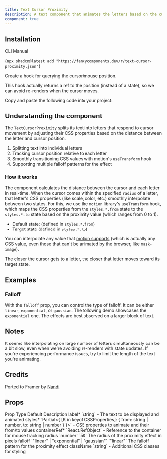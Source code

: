 ```yaml
---
title: Text Cursor Proximity
description: A text component that animates the letters based on the cursor proximity
component: true
---
```


<ComponentPreview name="text-cursor-proximity-demo" framerLink="https://framer.university/resources/text-magnifier-component-for-framer"/>

## Installation 

<Tabs defaultValue="cli">

<TabsList>
  <TabsTrigger value="cli">CLI</TabsTrigger>
  <TabsTrigger value="manual">Manual</TabsTrigger>
</TabsList>
<TabsContent value="cli">

<CodeBlockWrapper language="bash">{`npx shadcn@latest add "https://fancycomponents.dev/r/text-cursor-proximity.json"`}</CodeBlockWrapper>

</TabsContent>

<TabsContent value="manual">

<Steps>

<Step>Create a hook for querying the cursor/mouse position.</Step>

This hook actually returns a ref to the position (instead of a state), so we can avoid re-renders when the cursor moves.

<ComponentSource name="use-mouse-position-ref" />

<Step>Copy and paste the following code into your project:</Step>

<ComponentSource name="text-cursor-proximity" />

</Steps>

</TabsContent>
</Tabs>

## Understanding the component

The `TextCursorProximity` splits its text into letters that respond to cursor movement by adjusting their CSS properties based on the distance between the letter and cursor position.

1. Splitting text into individual letters
2. Tracking cursor position relative to each letter
3. Smoothly transitioning CSS values with motion's `useTransform` hook
4. Supporting multiple falloff patterns for the effect

### How it works

The component calculates the distance between the cursor and each letter in real-time. When the cursor comes within the specified `radius` of a letter, that letter's CSS properties (like scale, color, etc.) smoothly interpolate between two states. For this, we use the `motion` library's `useTransform` hook, which maps the CSS properties from the `styles.*.from` state to the `styles.*.to` state based on the proximity value (which ranges from 0 to 1).

- Default state: (defined in `styles.*.from`)
- Target state (defined in `styles.*.to`)

You can interpolate any value that [motion supports](https://motion.dev/docs/react-animation#animatable-values) (which is actually any CSS value, even those that can't be animated by the browser, like `mask-image`).

The closer the cursor gets to a letter, the closer that letter moves toward its target state.

## Examples

### Falloff

With the `falloff` prop, you can control the type of falloff. It can be either `linear`, `exponential`, or `gaussian`. The following demo showcases the `exponential` one. The effects are best observed on a larger block of text.

<ComponentPreview name="text-cursor-proximity-falloff-demo" />

## Notes

It seems like interpolating on large number of letters simultaneously can be a bit slow, even when we're avoiding re-renders with state updates. If you're experiencing performance issues, try to limit the length of the text you're animating.

## Credits

Ported to Framer by [Nandi](https://framer.university/)

## Props
<Table>
  <TableHeader>
    <TableRow>
      <TableHead>Prop</TableHead>
      <TableHead>Type</TableHead>
      <TableHead>Default</TableHead>
      <TableHead>Description</TableHead>
    </TableRow>
  </TableHeader>
  <TableBody>
    <TableRow>
      <TableCell>label<span className="text-red-500">*</span></TableCell>
      <TableCell>`string`</TableCell>
      <TableCell>-</TableCell>
      <TableCell>The text to be displayed and animated</TableCell>
    </TableRow>
    <TableRow>
      <TableCell>styles<span className="text-red-500">*</span></TableCell>
      <TableCell>`Partial<{ [K in keyof CSSProperties]: { from: string | number, to: string | number } }>`</TableCell>
      <TableCell>-</TableCell>
      <TableCell>CSS properties to animate and their from/to values</TableCell>
    </TableRow>
    <TableRow>
      <TableCell>containerRef<span className="text-red-500">*</span></TableCell>
      <TableCell>`React.RefObject<HTMLDivElement>`</TableCell>
      <TableCell>-</TableCell>
      <TableCell>Reference to the container for mouse tracking</TableCell>
    </TableRow>
    <TableRow>
      <TableCell>radius</TableCell>
      <TableCell>`number`</TableCell>
      <TableCell>`50`</TableCell>
      <TableCell>The radius of the proximity effect in pixels</TableCell>
    </TableRow>
    <TableRow>
      <TableCell>falloff</TableCell>
      <TableCell>`"linear" | "exponential" | "gaussian"`</TableCell>
      <TableCell>`"linear"`</TableCell>
      <TableCell>The falloff pattern for the proximity effect</TableCell>
    </TableRow>
    <TableRow>
      <TableCell>className</TableCell>
      <TableCell>`string`</TableCell>
      <TableCell>-</TableCell>
      <TableCell>Additional CSS classes for styling</TableCell>
    </TableRow>
  </TableBody>
</Table>
